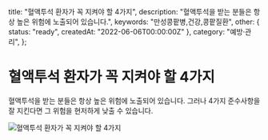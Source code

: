 
  title: "혈액투석 환자가 꼭 지켜야 할 4가지",
  description: "혈액투석을 받는 분들은 항상 높은 위험에 노출되어 있습니다.",
  keywords: "만성콩팥병,건강,콩팥질환",
  other: { status: "ready", createdAt: "2022-06-06T00:00:00Z" },
  category: "예방·관리",
};

# 혈액투석 환자가 꼭 지켜야 할 4가지

혈액투석을 받는 분들은 항상 높은 위험에 노출되어 있습니다. 그러나 4가지 준수사항을 잘 지킨다면 그 위험을 현저하게 낮출 수 있습니다.

<Image src={image} alt="혈액투석 환자가 꼭 지켜야 할 4가지" />
